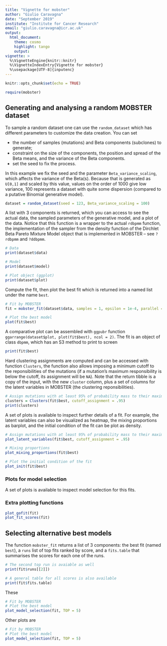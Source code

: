 ```yaml
---
title: "Vignette for mobster"
author: "Giulio Caravagna"
date: "September 2019"
institute: "Institute for Cancer Research"
email: "giulio.caravagna@icr.ac.uk"
output:
  html_document:
    theme: cosmo
    highlight: tango
    output:
vignette: >
  %\VignetteEngine{knitr::knitr}
  %\VignetteIndexEntry{Vignette for mobster}
  %\usepackage[UTF-8]{inputenc}
---
```


```r
knitr::opts_chunk$set(echo = TRUE)
```

```r
require(mobster)
```


## Generating and analysing a random MOBSTER dataset

To sample a random dataset one can use the `random_dataset` which has different parameters to customize the data creation. You can set 

* the number of samples (mutations) and Beta components (subclones) to generate;
* constraint on the size of the components, the position and spread of the Beta means, and the variance of the Beta components.
* set the seed to fix the process.

In this example we fix the seed and the parameter `Beta_variance_scaling`, which  affects the variance of the Beta(s). Because that is generated as `U[0,1]` and scaled by this value, values on the order of 1000 give low variance, 100 represents a dataset with quite some dispersion (compared to a putative Binomial generative model).

```r
dataset = random_dataset(seed = 123, Beta_variance_scaling = 100)
```

A list with 3 components is returned, which you can access to see the actual data, the sampled parameters of the generative model, and a plot of the data. Notice that this function is a wrapper to the actual `rdbpmm` function, the implementation of the sampler from the density function of the Dirchlet Beta Pareto Mixture Model object that is implemented in MOBSTER -- see `?rdbpmm` and `?ddbpmm`.
```r
# Data
print(dataset$data)

# Model
print(dataset$model)

# Plot object (ggplot)
print(dataset$plot)
```

Compute the fit, then plot the best fit which is returned into a named list under the name `best`.
```r
# Fit by MOBSTER
fit = mobster_fit(dataset$data, samples = 1, epsilon = 1e-4, parallel = FALSE)

# Plot the best model
plot(fit$best)
```

A comparative plot can be assembled with `ggpubr` function `ggarrange(dataset$plot, plot(fit$best), ncol = 2)`. The fit is an object of class `dbpmm`, which has an S3 method to print to screen
```r
print(fit$best)
```
Hard clustering assignments are computed and can be accessed with function `Clusters`, the function also allows imposing a minimum cutoff to the reponsibilities of the mutations (if a mutation's maximum responsibility is below the cutoff, its assignment will be `NA`). Note that the return tibble is a copy of the input, with the new  `cluster` column, plus a set of columns for the latent variables in MOBSTER (the clustering reponsibilities).
```r
# Assign mutations with at least 95% of probability mass to their maximum responsibility
clusters = Clusters(fit$best, cutoff_assignment = .95)
print(clusters)
```

A set of plots is available to inspect further details of a fit. For example, the latent variables can also be visualized as heatmap, the mixing proportions as barplot, and the initial condition of the fit can be plot as density.
```r
# Assign mutations with at least 95% of probability mass to their maximum responsibility
plot_latent_variables(fit$best, cutoff_assignment = .95)

# Mixing proportions
plot_mixing_proportions(fit$best)

# Plot the initial condition of the fit
plot_init(fit$best)
```

### Plots for model selection

A set of plots is available to inspect model selection for this fits.

### Extra plotting functions
```r
plot_gofit(fit)
plot_fit_scores(fit)
```


## Selecting alternative best models

The function `mobster_fit` returns a list of 3 components: the best fit (named `best`), a `runs` list of top fits ranked by score, and a `fits.table` that summarises the scores for each one of the runs.

```r
# The second top run is avaiable as well
print(fit$runs[[2]])

# A general table for all scores is also available
print(fit$fits.table)
```



These 
```r
# Fit by MOBSTER
# Plot the best model
plot_model_selection(fit, TOP = 5)
```

Other plots are 



```r
# Fit by MOBSTER
# Plot the best model
plot_model_selection(fit, TOP = 5)
```